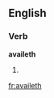 ==English==

===Verb===
'''availeth'''

# {{archaic third-person singular of|avail}}
{{count page|[[Wiktionary:Page count]]}}

[[fr:availeth]]